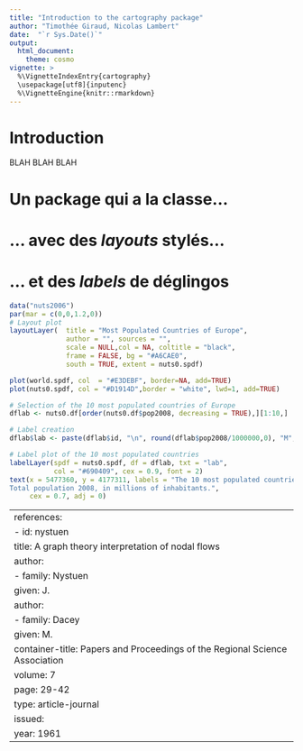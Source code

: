 ```yaml
---
title: "Introduction to the cartography package"
author: "Timothée Giraud, Nicolas Lambert"
date:  "`r Sys.Date()`"
output: 
  html_document: 
    theme: cosmo
vignette: >
  %\VignetteIndexEntry{cartography}
  \usepackage[utf8]{inputenc}
  %\VignetteEngine{knitr::rmarkdown}
---
```


# Introduction

BLAH BLAH BLAH

# Un package qui a la classe...

# ... avec des *layouts* stylés...

# ... et des *labels* de déglingos


```r

data("nuts2006")
par(mar = c(0,0,1.2,0))
# Layout plot
layoutLayer(  title = "Most Populated Countries of Europe",
              author = "", sources = "",
              scale = NULL,col = NA, coltitle = "black",
              frame = FALSE, bg = "#A6CAE0",
              south = TRUE, extent = nuts0.spdf)

plot(world.spdf, col  = "#E3DEBF", border=NA, add=TRUE)
plot(nuts0.spdf, col = "#D1914D",border = "white", lwd=1, add=TRUE)

# Selection of the 10 most populated countries of Europe
dflab <- nuts0.df[order(nuts0.df$pop2008, decreasing = TRUE),][1:10,]

# Label creation
dflab$lab <- paste(dflab$id, "\n", round(dflab$pop2008/1000000,0), "M", sep ="")

# Label plot of the 10 most populated countries
labelLayer(spdf = nuts0.spdf, df = dflab, txt = "lab",
           col = "#690409", cex = 0.9, font = 2)
text(x = 5477360, y = 4177311, labels = "The 10 most populated countries of Europe
Total population 2008, in millions of inhabitants.",
     cex = 0.7, adj = 0)

```


---
references:
- id: nystuen
  title: A graph theory interpretation of nodal flows
  author:
  - family: Nystuen
    given: J.
  author:
  - family: Dacey
    given: M.
  container-title: Papers and Proceedings of the Regional Science Association
  volume: 7
  page: 29-42
  type: article-journal
  issued:
    year: 1961
---




